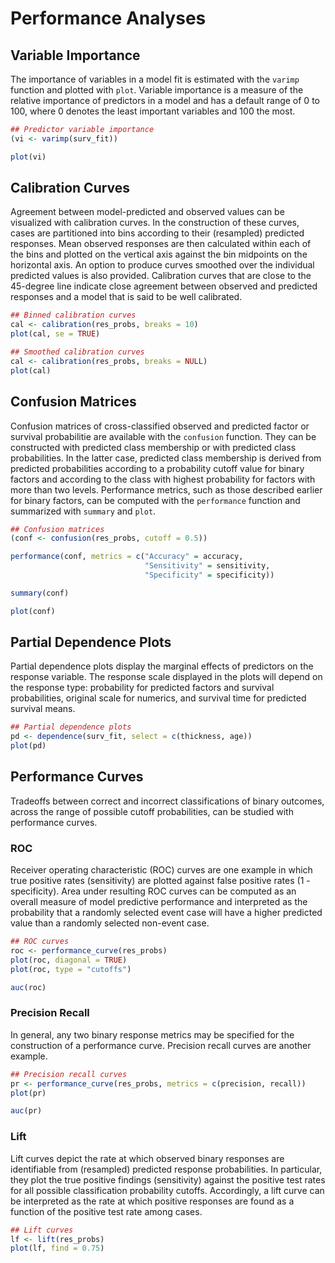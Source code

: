 # Performance Analyses


## Variable Importance

The importance of variables in a model fit is estimated with the `varimp` function and plotted with `plot`.  Variable importance is a measure of the relative importance of predictors in a model and has a default range of 0 to 100, where 0 denotes the least important variables and 100 the most.

```r
## Predictor variable importance
(vi <- varimp(surv_fit))

plot(vi)
```


## Calibration Curves

Agreement between model-predicted and observed values can be visualized with calibration curves.  In the construction of these curves, cases are partitioned into bins according to their (resampled) predicted responses.  Mean observed responses are then calculated within each of the bins and plotted on the vertical axis against the bin midpoints on the horizontal axis.  An option to produce curves smoothed over the individual predicted values is also provided.  Calibration curves that are close to the 45-degree line indicate close agreement between observed and predicted responses and a model that is said to be well calibrated. 

```r
## Binned calibration curves
cal <- calibration(res_probs, breaks = 10)
plot(cal, se = TRUE)
```

```r
## Smoothed calibration curves
cal <- calibration(res_probs, breaks = NULL)
plot(cal)
```


## Confusion Matrices

Confusion matrices of cross-classified observed and predicted factor or survival probabilitie are available with the `confusion` function.  They can be constructed with predicted class membership or with predicted class probabilities.  In the latter case, predicted class membership is derived from predicted probabilities according to a probability cutoff value for binary factors and according to the class with highest probability for factors with more than two levels.  Performance metrics, such as those described earlier for binary factors, can be computed with the `performance` function and summarized with `summary` and `plot`.

```r
## Confusion matrices
(conf <- confusion(res_probs, cutoff = 0.5))

performance(conf, metrics = c("Accuracy" = accuracy,
                              "Sensitivity" = sensitivity,
                              "Specificity" = specificity))

summary(conf)
```

```r
plot(conf)
```


## Partial Dependence Plots

Partial dependence plots display the marginal effects of predictors on the response variable.  The response scale displayed in the plots will depend on the response type: probability for predicted factors and survival probabilities, original scale for numerics, and survival time for predicted survival means.

```r
## Partial dependence plots
pd <- dependence(surv_fit, select = c(thickness, age))
plot(pd)
```


## Performance Curves

Tradeoffs between correct and incorrect classifications of binary outcomes, across the range of possible cutoff probabilities, can be studied with performance curves.


### ROC

Receiver operating characteristic (ROC) curves are one example in which true positive rates (sensitivity) are plotted against false positive rates (1 - specificity).  Area under resulting ROC curves can be computed as an overall measure of model predictive performance and interpreted as the probability that a randomly selected event case will have a higher predicted value than a randomly selected non-event case.

```r
## ROC curves
roc <- performance_curve(res_probs)
plot(roc, diagonal = TRUE)
plot(roc, type = "cutoffs")
```

```r
auc(roc)
```


### Precision Recall

In general, any two binary response metrics may be specified for the construction of a performance curve.  Precision recall curves are another example.

```r
## Precision recall curves
pr <- performance_curve(res_probs, metrics = c(precision, recall))
plot(pr)
```

```r
auc(pr)
```


### Lift

Lift curves depict the rate at which observed binary responses are identifiable from (resampled) predicted response probabilities.  In particular, they plot the true positive findings (sensitivity) against the positive test rates for all possible classification probability cutoffs.  Accordingly, a lift curve can be interpreted as the rate at which positive responses are found as a function of the positive test rate among cases.

```r
## Lift curves
lf <- lift(res_probs)
plot(lf, find = 0.75)
```
